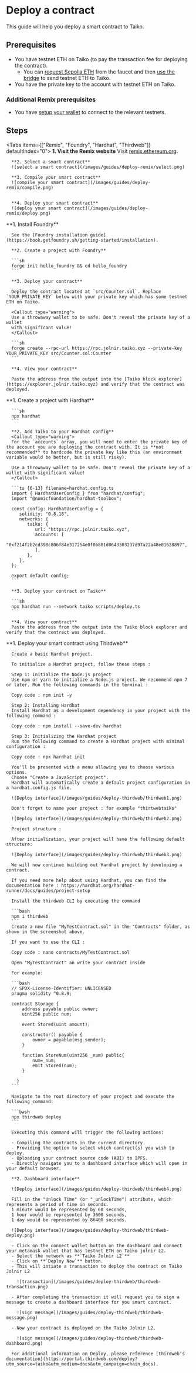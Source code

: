 
# Deploy a contract

This guide will help you deploy a smart contract to Taiko.

## Prerequisites

- You have testnet ETH on Taiko (to pay the transaction fee for deploying the contract).
  - You can [request Sepolia ETH](/docs/guides/receive-tokens#receive-sepolia-eth) from the faucet and then [use the bridge](/docs/guides/bridge-tokens) to send testnet ETH to Taiko.
- You have the private key to the account with testnet ETH on Taiko.

### Additional Remix prerequisites

- You have [setup your wallet](/docs/guides/setup-your-wallet) to connect to the relevant testnets.

## Steps

<Tabs items={["Remix", "Foundry", "Hardhat", "Thirdweb"]} defaultIndex="0">
  <Tab>
      **1. Visit the Remix website**
      Visit [remix.ethereum.org](https://remix.ethereum.org).

      **2. Select a smart contract**
      ![select a smart contract](/images/guides/deploy-remix/select.png)

      **3. Compile your smart contract**
      ![compile your smart contract](/images/guides/deploy-remix/compile.png)


      **4. Deploy your smart contract**
      ![deploy your smart contract](/images/guides/deploy-remix/deploy.png)

  </Tab>
  <Tab>
      **1. Install Foundry**

      See the [Foundry installation guide](https://book.getfoundry.sh/getting-started/installation).

      **2. Create a project with Foundry**

      ```sh
      forge init hello_foundry && cd hello_foundry
      ```

      **3. Deploy your contract**

      Deploy the contract located at `src/Counter.sol`. Replace `YOUR_PRIVATE_KEY` below with your private key which has some testnet ETH on Taiko.

      <Callout type="warning">
      Use a throwaway wallet to be safe. Don't reveal the private key of a wallet
      with significant value!
      </Callout>

      ```sh
      forge create --rpc-url https://rpc.jolnir.taiko.xyz --private-key YOUR_PRIVATE_KEY src/Counter.sol:Counter
      ```

      **4. View your contract**

      Paste the address from the output into the [Taiko block explorer](https://explorer.jolnir.taiko.xyz) and verify that the contract was deployed.

  </Tab>
  <Tab>
      **1. Create a project with Hardhat**

      ```sh
      npx hardhat
      ```

      **2. Add Taiko to your Hardhat config**
      <Callout type="warning">
      For the `accounts` array, you will need to enter the private key of the account you are deploying the contract with. It is **not recommended** to hardcode the private key like this (an environment variable would be better, but is still risky).

      Use a throwaway wallet to be safe. Don't reveal the private key of a wallet with significant value!
      </Callout>

      ```ts {6-13} filename=hardhat.config.ts
      import { HardhatUserConfig } from "hardhat/config";
      import "@nomicfoundation/hardhat-toolbox";

      const config: HardhatUserConfig = {
         solidity: "0.8.18",
         networks: {
            taiko: {
               url: "https://rpc.jolnir.taiko.xyz",
               accounts: [
                  "0xf214f2b2cd398c806f84e317254e0f0b801d0643303237d97a22a48e01628897",
               ],
            },
         },
      };

      export default config;
      ```

      **3. Deploy your contract on Taiko**

      ```sh
      npx hardhat run --network taiko scripts/deploy.ts
      ```

      **4. View your contract**
      Paste the address from the output into the Taiko block explorer and verify that the contract was deployed.

  </Tab>
  <Tab>
      **1. Deploy your smart contract using Thirdweb**

      Create a basic Hardhat project.

      To initialize a Hardhat project, follow these steps :

      Step 1: Initialize the Node.js project
      Use npm or yarn to initialize a Node.js project. We recommend npm 7 or later. Run the following commands in the terminal :

      Copy code : npm init -y

      Step 2: Installing Hardhat
      Install Hardhat as a development dependency in your project with the following command :

      Copy code : npm install --save-dev hardhat

      Step 3: Initializing the Hardhat project
      Run the following command to create a Hardhat project with minimal configuration :

      Copy code : npx hardhat init
      
      You'll be presented with a menu allowing you to choose various options. 
      Choose "Create a JavaScript project". 
      Hardhat will automatically create a default project configuration in a hardhat.config.js file.

      ![Deploy interface](/images/guides/deploy-thirdweb/thirdweb1.png)

      Don't forget to name your project : for example "thirtwebtaiko"

      ![Deploy interface](/images/guides/deploy-thirdweb/thirdweb2.png)

      Project structure :

      After initialization, your project will have the following default structure:

      ![Deploy interface](/images/guides/deploy-thirdweb/thirdweb3.png)

      We will now continue building out Hardhat project by developing a contract.

      If you need more help about using Hardhat, you can find the documentation here : https://hardhat.org/hardhat-runner/docs/guides/project-setup
      
      Install the thirdweb CLI by executing the command 

      ```bash
      npm i thirdweb
      ```
      Create a new file "MyTestContract.sol" in the "Contracts" folder, as shown in the screenshot above.

      If you want to use the CLI : 
      
      Copy code : nano contracts/MyTestContract.sol

      Open "MyTestContract" an write your contract inside

      For example:

      ```bash
      // SPDX-License-Identifier: UNLICENSED
      pragma solidity ^0.8.9;

      contract Storage {
          address payable public owner;
          uint256 public num;

          event Stored(uint amount);

          constructor() payable {
              owner = payable(msg.sender);
          }

          function StoreNum(uint256 _num) public{
              num=_num;
              emit Stored(num);
          }
        
        }
      ```

      Navigate to the root directory of your project and execute the following command:

      ```bash
      npx thirdweb deploy
      ```

      Executing this command will trigger the following actions:

      - Compiling the contracts in the current directory.
      - Providing the option to select which contract(s) you wish to deploy.
      - Uploading your contract source code (ABI) to IPFS.
      - Directly navigate you to a dashboard interface which will open in your default browser.

      **2. Dashboard interface**

      ![Deploy interface](/images/guides/deploy-thirdweb/thirdweb4.png)
      
      Fill in the "Unlock Time" (or "_unlockTime") attribute, which represents a period of time in seconds. 
      1 minute would be represented by 60 seconds,
      1 hour would be represented by 3600 seconds,
      1 day would be represented by 86400 seconds.

      ![Deploy interface](/images/guides/deploy-thirdweb/thirdweb-deploy.png)

      - Click on the connect wallet button on the dashboard and connect your metamask wallet that has testnet ETH on Taiko jolnir L2.
      - Select the network as **`Taiko Jolnir L2`**
      - Click on **`Deploy Now`** button.
      - This will intiate a transaction to deploy the contract on Taiko Jolnir L2 

        ![transaction](/images/guides/deploy-thirdweb/thirdweb-transaction.png)

      - After completing the transaction it will request you to sign a message to create a dashboard interface for you smart contract.

        ![sign message](/images/guides/deploy-thirdweb/thirdweb-message.png)

      - Now your contract is deployed on the Taiko Jolnir L2.

        ![sign message](/images/guides/deploy-thirdweb/thirdweb-dashboard.png)

      For additional information on Deploy, please reference [thirdweb’s documentation](https://portal.thirdweb.com/deploy?utm_source=taiko&utm_medium=docs&utm_campaign=chain_docs).

  </Tab>
</Tabs>
